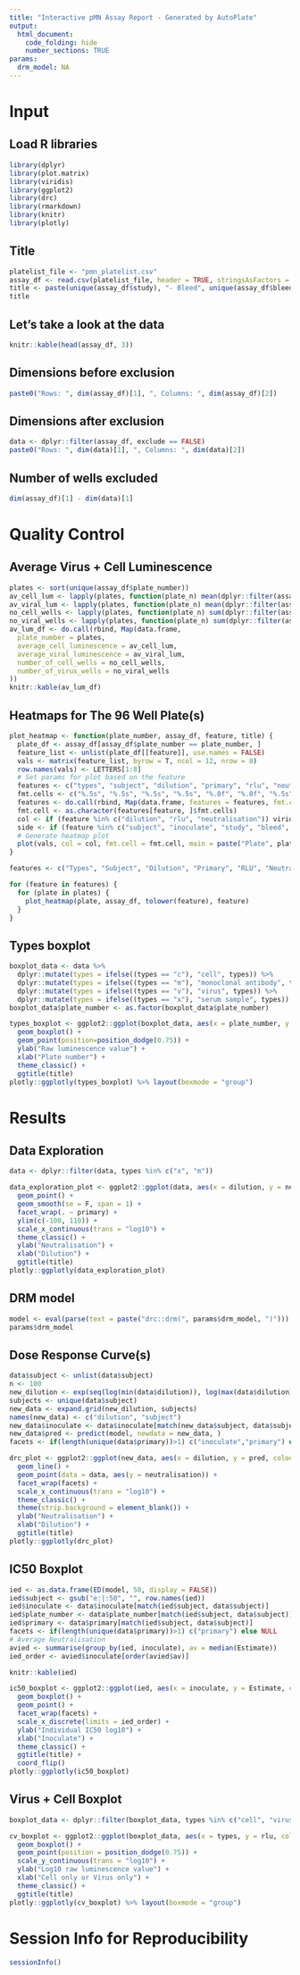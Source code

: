 ```yaml
---
title: "Interactive pMN Assay Report - Generated by AutoPlate"
output:
  html_document:
    code_folding: hide
    number_sections: TRUE
params:
  drm_model: NA
---
```


# Input

## Load R libraries
```r
library(dplyr)
library(plot.matrix)
library(viridis)
library(ggplot2)
library(drc)
library(rmarkdown)
library(knitr)
library(plotly)
```

## Title

```r
platelist_file <- "pmn_platelist.csv"
assay_df <- read.csv(platelist_file, header = TRUE, stringsAsFactors = FALSE, check.names = FALSE)
title <- paste(unique(assay_df$study), "- Bleed", unique(assay_df$bleed), "- Virus", unique(assay_df$primary))
title
```

## Let's take a look at the data

```r
knitr::kable(head(assay_df, 3))
```

## Dimensions before exclusion

```r
paste0("Rows: ", dim(assay_df)[1], ", Columns: ", dim(assay_df)[2])
```

## Dimensions after exclusion

```r
data <- dplyr::filter(assay_df, exclude == FALSE)
paste0("Rows: ", dim(data)[1], ", Columns: ", dim(data)[2])
```

## Number of wells excluded

```r
dim(assay_df)[1] - dim(data)[1]
```

# Quality Control

## Average Virus + Cell Luminescence

```r
plates <- sort(unique(assay_df$plate_number))
av_cell_lum <- lapply(plates, function(plate_n) mean(dplyr::filter(assay_df, (plate_number == plate_n) & (types == "c"))$rlu))
av_viral_lum <- lapply(plates, function(plate_n) mean(dplyr::filter(assay_df, (plate_number == plate_n) & (types == "v"))$rlu))
no_cell_wells <- lapply(plates, function(plate_n) sum(dplyr::filter(assay_df, (plate_number == plate_n))$types == "c"))
no_viral_wells <- lapply(plates, function(plate_n) sum(dplyr::filter(assay_df, (plate_number == plate_n))$types == "v"))
av_lum_df <- do.call(rbind, Map(data.frame,
  plate_number = plates,
  average_cell_luminescence = av_cell_lum,
  average_viral_luminescence = av_viral_lum,
  number_of_cell_wells = no_cell_wells,
  number_of_virus_wells = no_viral_wells
))
knitr::kable(av_lum_df)
```


## Heatmaps for The 96 Well Plate(s)

```r
plot_heatmap <- function(plate_number, assay_df, feature, title) {
  plate_df <- assay_df[assay_df$plate_number == plate_number, ]
  feature_list <- unlist(plate_df[[feature]], use.names = FALSE)
  vals <- matrix(feature_list, byrow = T, ncol = 12, nrow = 8)
  row.names(vals) <- LETTERS[1:8]
  # Set params for plot based on the feature
  features <- c("types", "subject", "dilution", "primary", "rlu", "neutralisation", "inoculate", "study", "bleed", "exclude")
  fmt.cells <- c("%.5s", "%.5s", "%.5s", "%.5s", "%.0f", "%.0f", "%.5s", "%.5s", "%.5s", "%.5s")
  features <- do.call(rbind, Map(data.frame, features = features, fmt.cells = fmt.cells))
  fmt.cell <- as.character(features[feature, ]$fmt.cells)
  col <- if (feature %in% c("dilution", "rlu", "neutralisation")) viridis else rainbow
  side <- if (feature %in% c("subject", "inoculate", "study", "bleed", "exclude")) 3 else 4
  # Generate heatmap plot
  plot(vals, col = col, fmt.cell = fmt.cell, main = paste("Plate", plate_number, title), key = list(side = side))
}

features <- c("Types", "Subject", "Dilution", "Primary", "RLU", "Neutralisation", "Inoculate", "Study", "Bleed", "Exclude")

for (feature in features) {
  for (plate in plates) {
    plot_heatmap(plate, assay_df, tolower(feature), feature)
  }
}
```

## Types boxplot

```r
boxplot_data <- data %>%
  dplyr::mutate(types = ifelse((types == "c"), "cell", types)) %>%
  dplyr::mutate(types = ifelse((types == "m"), "monoclonal antibody", types)) %>%
  dplyr::mutate(types = ifelse((types == "v"), "virus", types)) %>%
  dplyr::mutate(types = ifelse((types == "x"), "serum sample", types))
boxplot_data$plate_number <- as.factor(boxplot_data$plate_number)

types_boxplot <- ggplot2::ggplot(boxplot_data, aes(x = plate_number, y = rlu, colour = types)) +
  geom_boxplot() +
  geom_point(position=position_dodge(0.75)) +
  ylab("Raw luminescence value") +
  xlab("Plate number") +
  theme_classic() +
  ggtitle(title)
plotly::ggplotly(types_boxplot) %>% layout(boxmode = "group")
```

# Results


## Data Exploration

```r
data <- dplyr::filter(data, types %in% c("x", "m"))

data_exploration_plot <- ggplot2::ggplot(data, aes(x = dilution, y = neutralisation, colour = inoculate)) +
  geom_point() +
  geom_smooth(se = F, span = 1) +
  facet_wrap(. ~ primary) +
  ylim(c(-100, 110)) +
  scale_x_continuous(trans = "log10") +
  theme_classic() +
  ylab("Neutralisation") +
  xlab("Dilution") +
  ggtitle(title)
plotly::ggplotly(data_exploration_plot)
```

## DRM model

```r
model <- eval(parse(text = paste("drc::drm(", params$drm_model, ")")))
params$drm_model
```

## Dose Response Curve(s)

```r
data$subject <- unlist(data$subject)
n <- 100
new_dilution <- exp(seq(log(min(data$dilution)), log(max(data$dilution)), length.out = n))
subjects <- unique(data$subject)
new_data <- expand.grid(new_dilution, subjects)
names(new_data) <- c("dilution", "subject")
new_data$inoculate <- data$inoculate[match(new_data$subject, data$subject)]
new_data$pred <- predict(model, newdata = new_data, )
facets <- if(length(unique(data$primary))>1) c("inoculate","primary") else c("inoculate")

drc_plot <- ggplot2::ggplot(new_data, aes(x = dilution, y = pred, colour = inoculate, group = subject)) +
  geom_line() +
  geom_point(data = data, aes(y = neutralisation)) +
  facet_wrap(facets) +
  scale_x_continuous(trans = "log10") +
  theme_classic() +
  theme(strip.background = element_blank()) +
  ylab("Neutralisation") +
  xlab("Dilution") +
  ggtitle(title)
plotly::ggplotly(drc_plot)
```

## IC50 Boxplot
```r
ied <- as.data.frame(ED(model, 50, display = FALSE))
ied$subject <- gsub("e:|:50", "", row.names(ied))
ied$inoculate <- data$inoculate[match(ied$subject, data$subject)]
ied$plate_number <- data$plate_number[match(ied$subject, data$subject)]
ied$primary <- data$primary[match(ied$subject, data$subject)]
facets <- if(length(unique(data$primary))>1) c("primary") else NULL
# Average Neutralisation
avied <- summarise(group_by(ied, inoculate), av = median(Estimate))
ied_order <- avied$inoculate[order(avied$av)]

knitr::kable(ied)

ic50_boxplot <- ggplot2::ggplot(ied, aes(x = inoculate, y = Estimate, colour = inoculate)) +
  geom_boxplot() +
  geom_point() +
  facet_wrap(facets) +
  scale_x_discrete(limits = ied_order) +
  ylab("Individual IC50 log10") +
  xlab("Inoculate") +
  theme_classic() +
  ggtitle(title) +
  coord_flip()
plotly::ggplotly(ic50_boxplot)
```

## Virus + Cell Boxplot
```r
boxplot_data <- dplyr::filter(boxplot_data, types %in% c("cell", "virus"))

cv_boxplot <- ggplot2::ggplot(boxplot_data, aes(x = types, y = rlu, colour = plate_number)) +
  geom_boxplot() +
  geom_point(position = position_dodge(0.75)) +
  scale_y_continuous(trans = "log10") +
  ylab("Log10 raw luminescence value") +
  xlab("Cell only or Virus only") +
  theme_classic() +
  ggtitle(title)
plotly::ggplotly(cv_boxplot) %>% layout(boxmode = "group")
```

# Session Info for Reproducibility

```r
sessionInfo()
```
